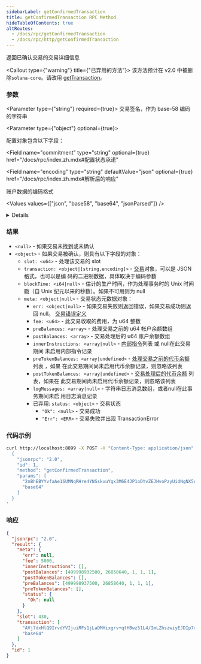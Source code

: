 ```yaml
---
sidebarLabel: getConfirmedTransaction
title: getConfirmedTransaction RPC Method
hideTableOfContents: true
altRoutes:
  - /docs/rpc/getConfirmedTransaction
  - /docs/rpc/http/getConfirmedTransaction
---
```


返回已确认交易的交易详细信息

<Callout type={"warning"} title={"已弃用的方法"}>
  该方法预计在 v2.0 中被删除`solana-core`。请改用
  [getTransaction](/docs/rpc/http/getTransaction)。
</Callout>

<DocSideBySide>

<DocLeftSide>

### 参数

<Parameter type={"string"} required={true}>
  交易签名，作为 base-58 编码的字符串
</Parameter>

<Parameter type={"object"} optional={true}>

配置对象包含以下字段：

<Field
  name="commitment"
  type="string"
  optional={true}
  href="/docs/rpc/index.zh.mdx#配置状态承诺"
></Field>

<Field 
  name="encoding"
  type="string"
  defaultValue="json"
  optional={true}
  href="/docs/rpc/index.zh.mdx#解析后的响应"
>

账户数据的编码格式

<Values values={["json", "base58", "base64", "jsonParsed"]} />

<details>

- `base58` 速度很慢并且帐户数据仅限于 129 字节以下。
- `jsonParsed` 编码尝试使用特定于程序的指令解析器在列表中返回更多人类可读和明确
  的数据 `transaction.message.instructions`。
- 如果 `jsonParsed` 请求但无法找到解析器，则指令将回退到常规`json`编码
  （`accounts`、`data`和 `programIdIndex`字段）。

</details>

</Field>

</Parameter>

### 结果

- `<null>` - 如果交易未找到或未确认
- `<object>` - 如果交易被确认，则具有以下字段的对象：
  - `slot: <u64>` - 处理该交易的 slot
  - `transaction: <object|[string,encoding]>` -
    [交易](/docs/rpc/json-structures.zh#交易)对象，可以是 JSON 格式，也可以是编
    码的二进制数据，具体取决于编码参数
  - `blockTime: <i64|null>` - 估计的生产时间，作为处理事务时的 Unix 时间戳（自
    Unix 纪元以来的秒数）。如果不可用则为 null
  - `meta: <object|null>` - 交易状态元数据对象：
    - `err: <object|null>` - 如果交易失败则返回错误，如果交易成功则返回 null。
      [ 交易错误定义](https://docs.rs/solana-sdk/latest/solana_sdk/transaction/enum.TransactionError.html)
    - `fee: <u64>` - 此交易收取的费用，为 u64 整数
    - `preBalances: <array>` - 处理交易之前的 u64 帐户余额数组
    - `postBalances: <array>` - 交易处理后的 u64 账户余额数组
    - `innerInstructions: <array|null>` -
      [内部指令](/docs/rpc/json-structures.zh#内部指令)列表 或 null在此交易期间
      未启用内部指令记录
    - `preTokenBalances: <array|undefined>` -
      [处理交易之前的代币余额](/docs/rpc/json-structures.zh#代币余额)列表 ，如果
      在此交易期间尚未启用代币余额记录，则忽略该列表
    - `postTokenBalances: <array|undefined>` -
      [交易处理后的代币余额](/docs/rpc/json-structures.zh#代币余额) 列表，如果在
      此交易期间尚未启用代币余额记录，则忽略该列表
    - `logMessages: <array|null>` - 字符串日志消息数组，或者null在此事务期间未启
      用日志消息记录
    - 已弃用: `status: <object>` - 交易状态
      - `"Ok": <null>` - 交易成功
      - `"Err": <ERR>` - 交易失败并出现 TransactionError

</DocLeftSide>

<DocRightSide>

### 代码示例

```bash
curl http://localhost:8899 -X POST -H "Content-Type: application/json" -d '
  {
    "jsonrpc": "2.0",
    "id": 1,
    "method": "getConfirmedTransaction",
    "params": [
      "2nBhEBYYvfaAe16UMNqRHre4YNSskvuYgx3M6E4JP1oDYvZEJHvoPzyUidNgNX5r9sTyN1J9UxtbCXy2rqYcuyuv",
      "base64"
    ]
  }
'
```

### 响应

```json
{
  "jsonrpc": "2.0",
  "result": {
    "meta": {
      "err": null,
      "fee": 5000,
      "innerInstructions": [],
      "postBalances": [499998932500, 26858640, 1, 1, 1],
      "postTokenBalances": [],
      "preBalances": [499998937500, 26858640, 1, 1, 1],
      "preTokenBalances": [],
      "status": {
        "Ok": null
      }
    },
    "slot": 430,
    "transaction": [
      "AVj7dxHlQ9IrvdYVIjuiRFs1jLaDMHixgrv+qtHBwz51L4/ImLZhszwiyEJDIp7xeBSpm/TX5B7mYzxa+fPOMw0BAAMFJMJVqLw+hJYheizSoYlLm53KzgT82cDVmazarqQKG2GQsLgiqktA+a+FDR4/7xnDX7rsusMwryYVUdixfz1B1Qan1RcZLwqvxvJl4/t3zHragsUp0L47E24tAFUgAAAABqfVFxjHdMkoVmOYaR1etoteuKObS21cc1VbIQAAAAAHYUgdNXR0u3xNdiTr072z2DVec9EQQ/wNo1OAAAAAAAtxOUhPBp2WSjUNJEgfvy70BbxI00fZyEPvFHNfxrtEAQQEAQIDADUCAAAAAQAAAAAAAACtAQAAAAAAAAdUE18R96XTJCe+YfRfUp6WP+YKCy/72ucOL8AoBFSpAA==",
      "base64"
    ]
  },
  "id": 1
}
```

</DocRightSide>
</DocSideBySide>
